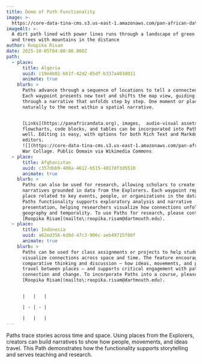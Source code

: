 ```yaml
---
title: Demo of Path Functionality
image: >-
  https://core-data-tina-cms.s3.us-east-1.amazonaws.com/pan-african-data-content/road-7350208_1280.jpg
imageAlt: >-
  A dirt path lined with power lines runs through a landscape of green plants
  and trees with mountains in the distance
author: Roopika Risam
date: 2025-10-05T04:00:00.000Z
path:
  - place:
      title: Algeria
      uuid: c19e4b01-bb1f-42d2-85df-b337a483d011
      animate: true
    blurb: >
      Paths advance through a sequence of locations to tell a connected story.
      Each waypoint presents new text and shifts the map view, guiding users
      through a narrative that unfolds step by step. One moment or place leads
      naturally to the next within a spatial narrative. 


      [Links](https://panafricandata.org), images,  audio-visual assets,
      flowcharts, code blocks, and tables can be incorporated into Paths as
      well. Editing is easy, with options for both Rich Text and Markdown
      editors.
      ![](https://core-data-tina-cms.s3.us-east-1.amazonaws.com/pan-african-data-content/Algerian_war_collage.jpg)Algerian
      War Collage. Public Domain via Wikimedia Commons
  - place:
      title: Afghanistan
      uuid: c357dbb9-408a-4612-b515-4017df3d5510
      animate: true
    blurb: >
      Paths can also be used for research, allowing scholars to create spatial
      narratives grounded in data from the Explorers. Each waypoint represents a
      place related to key events, people, or organizations in the database. The
      Paths functionality supports exploratory analysis and narrative
      presentation, helping researchers visualize how connections unfold across
      geography and temporality. To use Paths for research, please contact
      [Roopika Risam](mailto\:roopika.risam@dartmouth.edu).
  - place:
      title: Indonesia
      uuid: a62ed356-6d0d-47c3-906c-aeb49715f80f
      animate: true
    blurb: >
      Paths can be used for class assignments or projects to help students
      visualize connections across space and time. The feature encourages
      comparative thinking and discussion — how ideas, movements, and people
      travel between places — and supports critical engagement with patterns of
      connection and change. To incorporate Paths into a course, please contact
      [Roopika Risam](mailto\:roopika.risam@dartmouth.edu).


      |   |   |

      | - | - |

      |   |   |
---
```


Paths trace stories across time and space. Using places from the Explorers, creators can build narratives to show how people, movements, and ideas travel. This Path demonstrates how the functionality supports storytelling and serves teaching and research.
